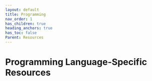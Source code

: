 ---
layout: default
title: Programming
nav_order: 1
has_children: true
heading_anchors: true
has_toc: false
Parent: Resources
---
# Programming Language-Specific Resources